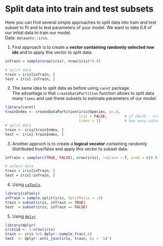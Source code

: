 # Split data into train and test subsets
  
Here you can find several simple approaches to split data into train and test subset to fit and to test parameters of your model. 
We want to take 0.8 of our initial data to train our model.  
Data: `datasets::iris`.

1. First approach is to create a **vector containing randomly selected row ids** and to apply this vector to split data.  

```r
inTrain = sample(nrow(iris), nrow(iris)*0.8)

# split data
train = iris[inTrain, ]
test = iris[-inTrain, ]
```

2. The same idea to split data as before using `caret` package.  
The advantage is that `createDataPartition` function allows to split data many `times` and  use these subsets to estimate parameters of our model.  
```r
library(caret)
trainIndex <- createDataPartition(iris$Species, p=.8,
                                  list = FALSE,        # if FALSE - create a vector/matrix, if TRUE - create a list
                                  times = 1)           # how many subsets
# split data
train <- iris[trainIndex, ]
test <- iris[-trainIndex, ]
```

3. Another approch is to create a **logical vecotor** containing randomly distributed true/false and apply this vector to subset data.  
```r
inTrain = sample(c(TRUE, FALSE), nrow(iris), replace = T, prob = c(0.8,0.2))

# select data
train = iris[inTrain, ]
test = iris[!inTrain, ]
```

4. Using [`caTools`](https://cran.r-project.org/web/packages/caTools/index.html).
```r
library(caTools)
inTrain = sample.split(iris, SplitRatio = .8)
train = subset(iris, inTrain == TRUE)
test  = subset(iris, inTrain == FALSE)
```

5. Using [`dplyr`](https://cran.r-project.org/web/packages/dplyr/)
```r
library(dplyr)
iris$id <- 1:nrow(iris)
train <- iris %>% dplyr::sample_frac(.8)
test  <- dplyr::anti_join(iris, train, by = 'id')
```
